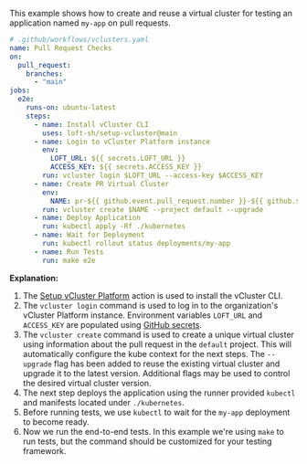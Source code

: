 This example shows how to create and reuse a virtual cluster for testing an application named `my-app` on pull requests.

```yaml {21}
# .github/workflows/vclusters.yaml
name: Pull Request Checks
on:
  pull_request:
    branches:
      - "main"
jobs:
  e2e:
    runs-on: ubuntu-latest
    steps:
      - name: Install vCluster CLI
        uses: loft-sh/setup-vcluster@main
      - name: Login to vCluster Platform instance
        env:
          LOFT_URL: ${{ secrets.LOFT_URL }}
          ACCESS_KEY: ${{ secrets.ACCESS_KEY }}
        run: vcluster login $LOFT_URL --access-key $ACCESS_KEY
      - name: Create PR Virtual Cluster
        env:
          NAME: pr-${{ github.event.pull_request.number }}-${{ github.sha }}-${{ github.run_id }}
        run: vcluster create $NAME --project default --upgrade
      - name: Deploy Application
        run: kubectl apply -Rf ./kubernetes
      - name: Wait for Deployment
        run: kubectl rollout status deployments/my-app
      - name: Run Tests
        run: make e2e
```

**Explanation:**

1. The [Setup vCluster Platform](https://github.com/loft-sh/setup-vcluster) action is used to install the vCluster CLI.
2. The `vcluster login` command is used to log in to the organization's vCluster Platform instance. Environment variables `LOFT_URL` and `ACCESS_KEY` are populated using [GitHub secrets](https://docs.github.com/en/actions/security-guides/using-secrets-in-github-actions).
3. The `vcluster create` command is used to create a unique virtual cluster using information about the pull request in the `default` project. This will automatically configure the kube context for the next steps. The `--upgrade` flag has been added to reuse the existing virtual cluster and upgrade it to the latest version. Additional flags may be used to control the desired virtual cluster version.
4. The next step deploys the application using the runner provided `kubectl` and manifests located under `./kubernetes`.
5. Before running tests, we use `kubectl` to wait for the `my-app` deployment to become ready.
6. Now we run the end-to-end tests. In this example we're using `make` to run tests, but the command should be customized for your testing framework.
